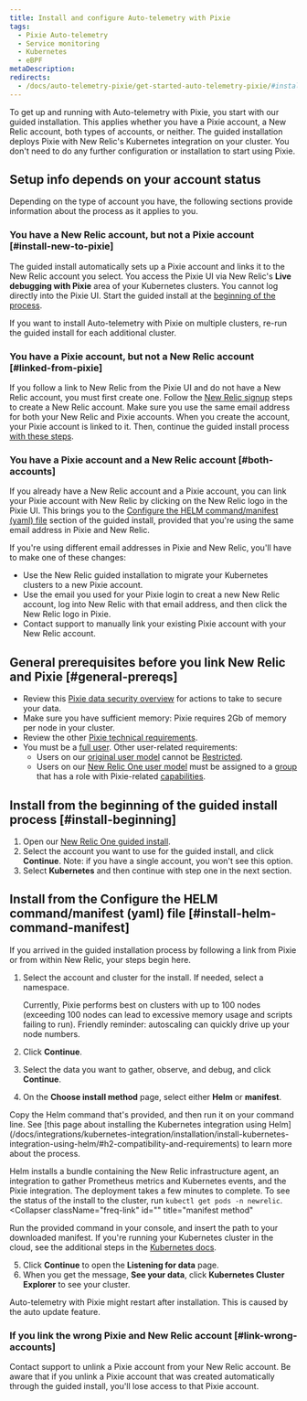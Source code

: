 ```yaml
---
title: Install and configure Auto-telemetry with Pixie
tags:
  - Pixie Auto-telemetry
  - Service monitoring
  - Kubernetes
  - eBPF
metaDescription: 
redirects:
  - /docs/auto-telemetry-pixie/get-started-auto-telemetry-pixie/#install-auto-telemetry-with-pixie
---
```


To get up and running with Auto-telemetry with Pixie, you start with our guided installation. This applies whether you have a Pixie account, a New Relic account, both types of accounts, or neither. The guided installation deploys Pixie with New Relic's Kubernetes integration on your cluster. You don't need to do any further configuration or installation to start using Pixie.

## Setup info depends on your account status

Depending on the type of account you have, the following sections provide information about the process as it applies to you.    

### You have a New Relic account, but not a Pixie account [#install-new-to-pixie]

The guided install automatically sets up a Pixie account and links it to the New Relic account you select. You access the Pixie UI via New Relic's **Live debugging with Pixie** area of your Kubernetes clusters. You cannot log directly into the Pixie UI. Start the guided install at the [beginning of the process](#install-beginning).

If you want to install Auto-telemetry with Pixie on multiple clusters, re-run the guided install for each additional cluster.

### You have a Pixie account, but not a New Relic account [#linked-from-pixie]

If you follow a link to New Relic from the Pixie UI and do not have a New Relic account, you must first create one. Follow the [New Relic signup](https://newrelic.com/signup) steps to create a New Relic account. Make sure you use the same email address for both your New Relic and Pixie accounts. When you create the account, your Pixie account is linked to it. Then, continue the guided install process [with these steps](HERE).

### You have a Pixie account and a New Relic account [#both-accounts]

If you already have a New Relic account and a Pixie account, you can link your Pixie account with New Relic by clicking on the New Relic logo in the Pixie UI. This brings you to the [Configure the HELM command/manifest (yaml) file](#install-helm-command-manifest) section of the guided install, provided that you're using the same email address in Pixie and New Relic. 

If you're using different email addresses in Pixie and New Relic, you'll have to make one of these changes:
* Use the New Relic guided installation to migrate your Kubernetes clusters to a new Pixie account.
* Use the email you used for your Pixie login to creat a new New Relic account, log into New Relic with that email address, and then click the New Relic logo in Pixie.
* Contact support to manually link your existing Pixie account with your New Relic account.


## General prerequisites before you link New Relic and Pixie [#general-prereqs]

* Review this [Pixie data security overview](/docs/auto-telemetry-pixie/pixie-data-security-overview) for actions to take to secure your data.
* Make sure you have sufficient memory: Pixie requires 2Gb of memory per node in your cluster.
* Review the other [Pixie technical requirements](https://docs.px.dev/installing-pixie/requirements/).
* You must be a [full user](/docs/accounts/accounts-billing/new-relic-one-user-management/new-relic-one-user-model-understand-user-structure/#user-type). Other user-related requirements: 
  * Users on our [original user model](/docs/accounts/original-accounts-billing/original-product-based-pricing/overview-changes-pricing-user-model/#user-models) cannot be [Restricted](/docs/accounts/original-accounts-billing/original-users-roles/users-roles-original-user-model/#roles).
  * Users on our [New Relic One user model](/docs/accounts/original-accounts-billing/original-product-based-pricing/overview-changes-pricing-user-model/#user-models) must be assigned to a [group](/docs/accounts/accounts-billing/new-relic-one-user-management/new-relic-one-user-model-understand-user-structure/#groups) that has a role with Pixie-related [capabilities](/docs/accounts/accounts-billing/new-relic-one-user-management/new-relic-one-user-model-understand-user-structure/#capabilities). 

## Install from the beginning of the guided install process [#install-beginning]

1. Open our [New Relic One guided install](https://one.newrelic.com/launcher/nr1-core.explorer?pane=eyJuZXJkbGV0SWQiOiJucjEtY29yZS5saXN0aW5nIn0=&cards[0]=eyJuZXJkbGV0SWQiOiJucjEtaW5zdGFsbC1uZXdyZWxpYy5ucjEtaW5zdGFsbC1uZXdyZWxpYyIsImFjdGl2ZUNvbXBvbmVudCI6IlZUU09LdWJlcm5ldGVzIiwiYWN0aXZlRW52aXJvbm1lbnQiOiJrdWJlcm5ldGVzIiwicGF0aCI6bnVsbCwiZW52Ijoia3ViZXJuZXRlcyJ9).
2. Select the account you want to use for the guided install, and click **Continue**.
   Note: if you have a single account, you won't see this option.
3. Select **Kubernetes** and then continue with step one in the next section.

## Install from the Configure the HELM command/manifest (yaml) file [#install-helm-command-manifest]

If you arrived in the guided installation process by following a link from Pixie or from within New Relic, your steps begin here. 

1. Select the account and cluster for the install. If needed, select a namespace.

    <Callout variant="important">
    Currently, Pixie performs best on clusters with up to 100 nodes (exceeding 100 nodes can lead to excessive memory usage and scripts failing to run). Friendly reminder: autoscaling can quickly drive up your node numbers.
    </Callout>

2. Click **Continue**.
3. Select the data you want to gather, observe, and debug, and click **Continue**.
4. On the **Choose install method** page, select either **Helm** or **manifest**. 
  
  <CollapserGroup>
  <Collapser
    className="freq-link"
    id=""
    title="Helm method"
  >
  Copy the Helm command that's provided, and then run it on your command line. See [this page about installing the Kubernetes integration using Helm](/docs/integrations/kubernetes-integration/installation/install-kubernetes-integration-using-helm/#h2-compatibility-and-requirements) to learn more about the process.

  Helm installs a bundle containing the New Relic infrastructure agent, an integration to gather Prometheus metrics and Kubernetes events, and the Pixie integration. The deployment takes a few minutes to complete. To see the status of the install to the cluster, run `kubectl get pods -n newrelic`. 
  </Collapser>
  <Collapser
    className="freq-link"
    id=""
    title="manifest method"
  >
  Run the provided command in your console, and insert the path to your downloaded manifest. If you're running your Kubernetes cluster in the cloud, see the additional steps in the [Kubernetes docs](/docs/integrations/kubernetes-integration/installation/kubernetes-integration-install-configure/#cloud-platforms). 
  </Collapser>
</CollapserGroup>

5. Click **Continue** to open the **Listening for data** page. 
6. When you get the message, **See your data**, click **Kubernetes Cluster Explorer** to see your cluster. 

  Auto-telemetry with Pixie might restart after installation. This is caused by the auto update feature.

### If you link the wrong Pixie and New Relic account [#link-wrong-accounts]

Contact support to unlink a Pixie account from your New Relic account. Be aware that if you unlink a Pixie account that was created automatically through the guided install, you'll lose access to that Pixie account.
